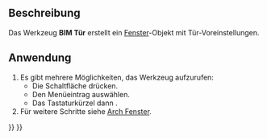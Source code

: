 <languages/>

{{Docnav/de
|[[BIM_Slab/de|Platte]]
|[[Arch_Window/de|Fenster]]
|[[BIM_Workbench/de|BIM]]
|IconL=BIM_Slab.svg
|IconR=Arch_Window.svg
|IconC=Workbench_BIM.svg
}}

{{GuiCommand/de
|Name=BIM Door
|Name/de=BIM Tür
|MenuLocation=3D/BIM → Door
|Workbenches=[[BIM_Workbench/de|BIM]]
|Shortcut={{KEY|D}} {{KEY|O}}
|SeeAlso=[[Arch_Wall/de|Arch Wand]], [[Arch_Window/de|Arch Fenster]]
}}

<span id="Description"></span>
==Beschreibung==

Das Werkzeug '''BIM Tür''' erstellt ein [[Arch_Window/de|Fenster]]-Objekt mit Tür-Voreinstellungen.

<span id="Usage"></span>
==Anwendung==

# Es gibt mehrere Möglichkeiten, das Werkzeug aufzurufen:
#* Die Schaltfläche {{Button|[[Image:BIM_Door.svg|16px]] [[BIM_Door/de|Door]]}} drücken.
#* Den Menüeintrag {{MenuCommand|3D/BIM → [[Image:BIM_Door.svg|16px]] Door}} auswählen.
#* Das Tastaturkürzel {{KEY|D}} dann {{KEY|O}}.
# Für weitere Schritte siehe [[Arch_Window/de|Arch Fenster]].


{{Docnav/de
|[[BIM_Slab/de|Platte]]
|[[Arch_Window/de|Fenster]]
|[[BIM_Workbench/de|BIM]]
|IconL=BIM_Slab.svg
|IconR=Arch_Window.svg
|IconC=Workbench_BIM.svg
}}

{{BIM_Tools_navi{{#translation:}}}}
{{Userdocnavi{{#translation:}}}}